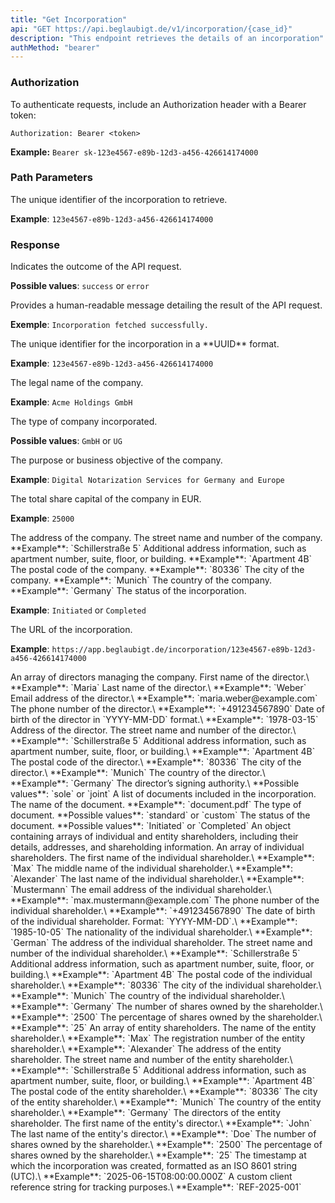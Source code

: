 ```yaml
---
title: "Get Incorporation"
api: "GET https://api.beglaubigt.de/v1/incorporation/{case_id}"
description: "This endpoint retrieves the details of an incorporation"
authMethod: "bearer"
---
```


### Authorization

To authenticate requests, include an Authorization header with a Bearer token:

`Authorization: Bearer <token>`

**Example:** `Bearer sk-123e4567-e89b-12d3-a456-426614174000`

### Path Parameters

<ParamField path="incorporation_id" type="string" required>
  The unique identifier of the incorporation to retrieve.

  **Example**: `123e4567-e89b-12d3-a456-426614174000`
</ParamField>

### Response

<ResponseField name="result" type="string">
  Indicates the outcome of the API request.

  **Possible values**: `success` or `error`
</ResponseField>

<ResponseField name="message" type="string">
  Provides a human-readable message detailing the result of the API request.

  **Exemple**: `Incorporation fetched successfully.`
</ResponseField>

<ResponseField name="incorporation_id" type="string">
  The unique identifier for the incorporation in a **UUID** format.

  **Example**: `123e4567-e89b-12d3-a456-426614174000`
</ResponseField>

<ResponseField name="name" type="string">
  The legal name of the company.

  **Example**: `Acme Holdings GmbH`
</ResponseField>

<ResponseField name="type" type="string">
  The type of company incorporated.

  **Possible values**: `GmbH` or `UG`
</ResponseField>

<ResponseField name="purpose" type="string">
  The purpose or business objective of the company.

  **Example**: `Digital Notarization Services for Germany and Europe`
</ResponseField>

<ResponseField name="capital" type="number">
  The total share capital of the company in EUR.

  **Example**: `25000`
</ResponseField>

<ResponseField name="address" type="object">
  The address of the company.
  <Expandable title="Address">
    <ResponseField name="street" type="string">
      The street name and number of the company.
      **Example**: `Schillerstraße 5`
    </ResponseField>
    <ResponseField name="street_second_line" type="string">
      Additional address information, such as apartment number, suite, floor, or building.
      **Example**: `Apartment 4B`
    </ResponseField>
    <ResponseField name="zip" type="string">
      The postal code of the company.
      **Example**: `80336`
    </ResponseField>
    <ResponseField name="city" type="string">
      The city of the company.
      **Example**: `Munich`
    </ResponseField>
    <ResponseField name="country" type="string">
      The country of the company.
      **Example**: `Germany`
    </ResponseField>
  </Expandable>
</ResponseField>

<ResponseField name="status" type="string">
  The status of the incorporation.

  **Example**: `Initiated` or `Completed`
</ResponseField>

<ResponseField name="url" type="string">
  The URL of the incorporation.

  **Example**: `https://app.beglaubigt.de/incorporation/123e4567-e89b-12d3-a456-426614174000`
</ResponseField>

<ResponseField name="directors" type="array">
  An array of directors managing the company.

  <Expandable title="Director">
    <ResponseField name="first_name" type="string">
      First name of the director.\
      **Example**: `Maria`
    </ResponseField>
    <ResponseField name="last_name" type="string">
      Last name of the director.\
      **Example**: `Weber`
    </ResponseField>
    <ResponseField name="email" type="string">
      Email address of the director.\
      **Example**: `maria.weber@example.com`
    </ResponseField>
    <ResponseField name="phone" type="string">
      The phone number of the director.\
      **Example**: `+491234567890`
    </ResponseField>
    <ResponseField name="dob" type="string">
      Date of birth of the director in `YYYY-MM-DD` format.\
      **Example**: `1978-03-15`
    </ResponseField>
    <ResponseField name="address" type="object">
      Address of the director.
      <Expandable title="Address">
        <ResponseField name="street" type="string">
          The street name and number of the director.\
          **Example**: `Schillerstraße 5`
        </ResponseField>
        <ResponseField name="street_second_line" type="string">
          Additional address information, such as apartment number, suite, floor, or building.\
          **Example**: `Apartment 4B`
        </ResponseField>
        <ResponseField name="zip" type="string">
          The postal code of the director.\
          **Example**: `80336`
        </ResponseField>
        <ResponseField name="city" type="string">
          The city of the director.\
          **Example**: `Munich`
        </ResponseField>
        <ResponseField name="country" type="string">
          The country of the director.\
          **Example**: `Germany`
        </ResponseField>
      </Expandable>
    </ResponseField>
    <ResponseField name="authority" type="string">
      The director’s signing authority.\
      **Possible values**: `sole` or `joint`
    </ResponseField>
  </Expandable>
</ResponseField>

<ResponseField name="documents" type="array">
  A list of documents included in the incorporation.

  <Expandable title="Document">
    <ResponseField name="name" type="string">
      The name of the document.
      **Example**: `document.pdf`
    </ResponseField>
    <ResponseField name="type" type="string">
      The type of document.
      **Possible values**: `standard` or `custom`
    </ResponseField>
    <ResponseField name="status" type="string">
      The status of the document.
      **Possible values**: `Initiated` or `Completed`
    </ResponseField>
  </Expandable>
</ResponseField>

<ResponseField name="shareholders" type="object">
  An object containing arrays of individual and entity shareholders, including their details, addresses, and shareholding information.
  
  <Expandable title="Individuals">
    <ResponseField name="individuals" type="array">
      An array of individual shareholders.
      <Expandable title="Individual">
        <ResponseField name="first_name" type="string">
          The first name of the individual shareholder.\
          **Example**: `Max`
        </ResponseField>
        <ResponseField name="middle_name" type="string">
          The middle name of the individual shareholder.\
          **Example**: `Alexander`
        </ResponseField>
        <ResponseField name="last_name" type="string">
          The last name of the individual shareholder.\
          **Example**: `Mustermann`
        </ResponseField>
        <ResponseField name="email" type="string">
          The email address of the individual shareholder.\
          **Example**: `max.mustermann@example.com`
        </ResponseField>
        <ResponseField name="phone" type="string">
          The phone number of the individual shareholder.\
          **Example**: `+491234567890`
        </ResponseField>
        <ResponseField name="dob" type="string">
          The date of birth of the individual shareholder. Format: `YYYY-MM-DD`.\
          **Example**: `1985-10-05`
        </ResponseField>
        <ResponseField name="nationality" type="string">
          The nationality of the individual shareholder.\
          **Example**: `German`
        </ResponseField>
        <ResponseField name="address" type="object">
          The address of the individual shareholder.
          <Expandable title="Address">
            <ResponseField name="street" type="string">
              The street name and number of the individual shareholder.\
              **Example**: `Schillerstraße 5`
            </ResponseField>
            <ResponseField name="street_second_line" type="string">
              Additional address information, such as apartment number, suite, floor, or building.\
              **Example**: `Apartment 4B`
            </ResponseField>
            <ResponseField name="zip" type="string">
              The postal code of the individual shareholder.\
              **Example**: `80336`
            </ResponseField>
            <ResponseField name="city" type="string">
              The city of the individual shareholder.\
              **Example**: `Munich`
            </ResponseField>
            <ResponseField name="country" type="string">
              The country of the individual shareholder.\
              **Example**: `Germany`
            </ResponseField>
          </Expandable>
        </ResponseField>
        <ResponseField name="shares" type="number" required>
          The number of shares owned by the shareholder.\
          **Example**: `2500`
        </ResponseField>
        <ResponseField name="share_percentage" type="number">
          The percentage of shares owned by the shareholder.\
          **Example**: `25`
        </ResponseField>
      </Expandable>
    </ResponseField>
  </Expandable>
  <Expandable title="Entities">
    <ResponseField name="entities" type="array">
      An array of entity shareholders.
      <Expandable title="Entity">
        <ResponseField name="name" type="string">
          The name of the entity shareholder.\
          **Example**: `Max`
        </ResponseField>
        <ResponseField name="registration_number" type="string">
          The registration number of the entity shareholder.\
          **Example**: `Alexander`
        </ResponseField>
        <ResponseField name="address" type="object">
          The address of the entity shareholder.
          <Expandable title="Address">
            <ResponseField name="street" type="string">
              The street name and number of the entity shareholder.\
              **Example**: `Schillerstraße 5`
            </ResponseField>
            <ResponseField name="street_second_line" type="string">
              Additional address information, such as apartment number, suite, floor, or building.\
              **Example**: `Apartment 4B`
            </ResponseField>
            <ResponseField name="zip" type="string">
              The postal code of the entity shareholder.\
              **Example**: `80336`
            </ResponseField>
            <ResponseField name="city" type="string">
              The city of the entity shareholder.\
              **Example**: `Munich`
            </ResponseField>
            <ResponseField name="country" type="string">
              The country of the entity shareholder.\
              **Example**: `Germany`
            </ResponseField>
          </Expandable>
        </ResponseField>
        <ResponseField name="directors" type="array" require>
          The directors of the entity shareholder.
          <Expandable title="Directors">
            <ResponseField name="first_name" type="string">
              The first name of the entity's director.\
              **Example**: `John`
            </ResponseField>
            <ResponseField name="last_name" type="string">
              The last name of the entity's director.\
              **Example**: `Doe`
            </ResponseField>
          </Expandable>
        </ResponseField>
        <ResponseField name="shares" type="number">
          The number of shares owned by the shareholder.\
          **Example**: `2500`
        </ResponseField>
        <ResponseField name="share_percentage" type="number">
          The percentage of shares owned by the shareholder.\
          **Example**: `25`
        </ResponseField>
      </Expandable>
    </ResponseField>
  </Expandable>
</ResponseField>

<ResponseField name="created_at" type="string">
  The timestamp at which the incorporation was created, formatted as an ISO 8601 string (UTC).\
  **Example**: `2025-06-15T08:00:00.000Z`
</ResponseField>

<ResponseField name="client_reference" type="string">
  A custom client reference string for tracking purposes.\
  **Example**: `REF-2025-001`
</ResponseField>